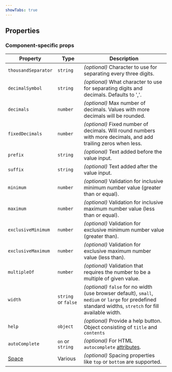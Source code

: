 ```yaml
---
showTabs: true
---
```



## Properties

<DataValueReadwriteProperties type="number" />

### Component-specific props

| Property                                | Type                | Description                                                                                                                                               |
| --------------------------------------- | ------------------- | --------------------------------------------------------------------------------------------------------------------------------------------------------- |
| `thousandSeparator`                     | `string`            | _(optional)_ Character to use for separating every three digits.                                                                                          |
| `decimalSymbol`                         | `string`            | _(optional)_ What character to use for separating digits and decimals. Defaults to ','.                                                                   |
| `decimals`                              | `number`            | _(optional)_ Max number of decimals. Values with more decimals will be rounded.                                                                           |
| `fixedDecimals`                         | `number`            | _(optional)_ Fixed number of decimals. Will round numbers with more decimals, and add trailing zeros when less.                                           |
| `prefix`                                | `string`            | _(optional)_ Text added before the value input.                                                                                                           |
| `suffix`                                | `string`            | _(optional)_ Text added after the value input.                                                                                                            |
| `minimum`                               | `number`            | _(optional)_ Validation for inclusive minimum number value (greater than or equal).                                                                       |
| `maximum`                               | `number`            | _(optional)_ Validation for inclusive maximum number value (less than or equal).                                                                          |
| `exclusiveMinimum`                      | `number`            | _(optional)_ Validation for exclusive minimum number value (greater than).                                                                                |
| `exclusiveMaximum`                      | `number`            | _(optional)_ Validation for exclusive maximum number value (less than).                                                                                   |
| `multipleOf`                            | `number`            | _(optional)_ Validation that requires the number to be a multiple of given value.                                                                         |
| `width`                                 | `string` or `false` | _(optional)_ `false` for no width (use browser default), `small`, `medium` or `large` for predefined standard widths, `stretch` for fill available width. |
| `help`                                  | `object`            | _(optional)_ Provide a help button. Object consisting of `title` and `contents`                                                                           |
| `autoComplete`                          | `on` or `string`    | _(optional)_ For HTML `autocomplete` [attributes](https://developer.mozilla.org/en-US/docs/Web/HTML/Attributes/autocomplete).                             |
| [Space](/uilib/layout/space/properties) | Various             | _(optional)_ Spacing properties like `top` or `bottom` are supported.                                                                                     |
